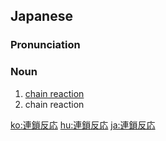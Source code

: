 ==Japanese==
{{ja-kanjitab|れん|さ|はん|おう|k4=のう|yomi=o}}

===Pronunciation===
{{ja-pron|れんさ はんのう|y=o}}

===Noun===
{{ja-noun|れんさ はんのう|kyu=連鎖反應}}

# [[chain reaction]] {{gloss|series of events}}
# chain reaction {{gloss|type of nuclear reaction}}

[[ko:連鎖反応]]
[[hu:連鎖反応]]
[[ja:連鎖反応]]